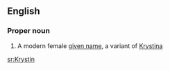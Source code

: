 ==English==

===Proper noun===
{{en-proper noun}}

# A modern female [[given name]], a variant of [[Krystina]]

[[sr:Krystin]]